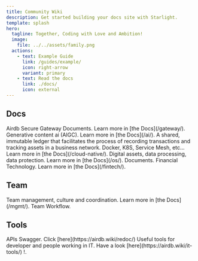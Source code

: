 ```yaml
---
title: Community Wiki
description: Get started building your docs site with Starlight.
template: splash
hero:
  tagline: Together, Coding with Love and Ambition!
  image:
    file: ../../assets/family.png
  actions:
    - text: Example Guide
      link: /guides/example/
      icon: right-arrow
      variant: primary
    - text: Read the docs
      link: ./docs/
      icon: external
---
```



<html>
<link rel="apple-touch-icon" href="/favicon.png" />

## Docs

<CardGrid stagger>
  <Card title="Security" icon="setting">
    Airdb Secure Gateway Documents. Learn more in [the Docs](/gateway/).
  </Card>
  <Card title="AI" icon="add-document">
    Generative content ai (AIGC). Learn more in [the Docs](/ai/).
  </Card>
  <Card title="Blockchain" icon="add-document">
   A shared, immutable ledger that facilitates the process of recording transactions and tracking assets in a business network.
  </Card>
  <Card title="Cloud Native" icon="pencil">
    Docker, K8S, Service Mesh, etc... Learn more in [the Docs](/cloud-native/).
  </Card>
  <Card title="Data" icon="setting">
    Digital assets, data processing, data protection. Learn more in [the
    Docs](/os/).
  </Card>
  <Card title="Energy" icon="setting">
    Documents.
  </Card>
  <Card title="Fintech" icon="setting">
    Financial Technology. Learn more in [the Docs](/fintech/).
  </Card>

</CardGrid>

## Team

<CardGrid stagger>
  <Card title="team mgmt" icon="moon">
    Team management, culture and coordination. Learn more in [the Docs](/mgmt/).
  </Card>
  <Card title="Workflow" icon="moon">
    Team Workflow.
  </Card>
</CardGrid>

## Tools

<CardGrid stagger>
  <Card title="Redoc" icon="pencil">
    APIs Swagger. Click [here](https://airdb.wiki/redoc/)
  </Card>
  <Card title="It-Tools" icon="pencil">
    Useful tools for developer and people working in IT. Have a look
    [here](https://airdb.wiki/it-tools/) !.
  </Card>
</CardGrid>

</html>
